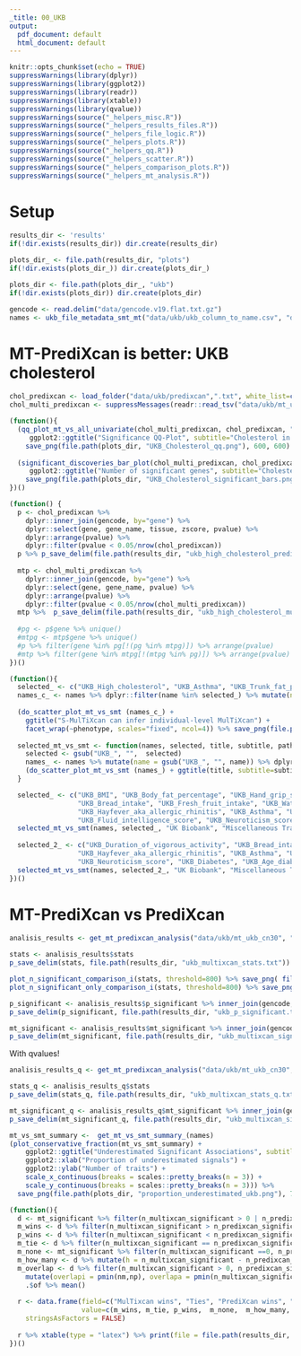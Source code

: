 ```yaml
---
_title: 00_UKB
output:
  pdf_document: default
  html_document: default
---
```


```r
knitr::opts_chunk$set(echo = TRUE)
suppressWarnings(library(dplyr))
suppressWarnings(library(ggplot2))
suppressWarnings(library(readr))
suppressWarnings(library(xtable))
suppressWarnings(library(qvalue))
suppressWarnings(source("_helpers_misc.R"))
suppressWarnings(source("_helpers_results_files.R"))
suppressWarnings(source("_helpers_file_logic.R"))
suppressWarnings(source("_helpers_plots.R"))
suppressWarnings(source("_helpers_qq.R"))
suppressWarnings(source("_helpers_scatter.R"))
suppressWarnings(source("_helpers_comparison_plots.R"))
suppressWarnings(source("_helpers_mt_analysis.R"))
```

# Setup

```r
results_dir <- 'results'
if(!dir.exists(results_dir)) dir.create(results_dir)

plots_dir_ <- file.path(results_dir, "plots")
if(!dir.exists(plots_dir_)) dir.create(plots_dir_)

plots_dir <- file.path(plots_dir_, "ukb")
if(!dir.exists(plots_dir)) dir.create(plots_dir)
```

```r
gencode <- read.delim("data/gencode.v19.flat.txt.gz")
names <- ukb_file_metadata_smt_mt("data/ukb/ukb_column_to_name.csv", "data/ukb/smt_ukb_ccn_30", "data/ukb/mt_ukb_cn30")
```

# MT-PrediXcan is better: UKB cholesterol

```r
chol_predixcan <- load_folder("data/ukb/predixcan",".txt", white_list=c("UKB_High_cholesterol")) %>% rename(tissue=model)
chol_multi_predixcan <- suppressMessages(readr::read_tsv("data/ukb/mt_ukb_cn30/UKB_High_cholesterol_c20002_1536.txt"))
```

```r
(function(){
  (qq_plot_mt_vs_all_univariate(chol_multi_predixcan, chol_predixcan, "Whole_Blood") + 
     ggplot2::ggtitle("Significance QQ-Plot", subtitle="Cholesterol in UK Biobank")) %>%
    save_png(file.path(plots_dir, "UKB_Cholesterol_qq.png"), 600, 600)
  
  (significant_discoveries_bar_plot(chol_multi_predixcan, chol_predixcan, "Whole_Blood") + 
     ggplot2::ggtitle("Number of significant genes", subtitle="Cholesterol in UK Biobank")) %>%
    save_png(file.path(plots_dir, "UKB_Cholesterol_significant_bars.png"), 600, 600)
})()
```

```r
(function() {
  p <- chol_predixcan %>% 
    dplyr::inner_join(gencode, by="gene") %>% 
    dplyr::select(gene, gene_name, tissue, zscore, pvalue) %>%
    dplyr::arrange(pvalue) %>%
    dplyr::filter(pvalue < 0.05/nrow(chol_predixcan))
  p %>% p_save_delim(file.path(results_dir, "ukb_high_cholesterol_predixcan_significant.txt"))
  
  mtp <- chol_multi_predixcan %>% 
    dplyr::inner_join(gencode, by="gene") %>% 
    dplyr::select(gene, gene_name, pvalue) %>%
    dplyr::arrange(pvalue) %>%
    dplyr::filter(pvalue < 0.05/nrow(chol_multi_predixcan))
  mtp %>%  p_save_delim(file.path(results_dir, "ukb_high_cholesterol_multixcan_significant.txt"))
  
  #pg <- p$gene %>% unique()
  #mtpg <- mtp$gene %>% unique()
  #p %>% filter(gene %in% pg[!(pg %in% mtpg)]) %>% arrange(pvalue)
  #mtp %>% filter(gene %in% mtpg[!(mtpg %in% pg)]) %>% arrange(pvalue)
})()
```

```r
(function(){
  selected_ <- c("UKB_High_cholesterol", "UKB_Asthma", "UKB_Trunk_fat_percentage", "UKB_Sleep_duration")
  names_c_ <- names %>% dplyr::filter(name %in% selected_) %>% mutate(name = factor(name, levels=selected_)) %>% arrange(name)
  
  (do_scatter_plot_mt_vs_smt (names_c_) + 
    ggtitle("S-MulTiXcan can infer individual-level MulTiXcan") + 
    facet_wrap(~phenotype, scales="fixed", ncol=4)) %>% save_png(file.path(plots_dir, "smt_vs_mt_ukb.png"), height=400, width=1100)
  
  selected_mt_vs_smt <- function(names, selected, title, subtitle, path, columns=4) {
    selected <- gsub("UKB_", "",  selected)
    names_ <- names %>% mutate(name = gsub("UKB_", "", name)) %>% dplyr::filter(name %in% selected) %>% mutate(name = factor(name, levels=selected)) %>% arrange(name)
    (do_scatter_plot_mt_vs_smt (names_) + ggtitle(title, subtitle=subtitle) + facet_wrap(~phenotype, scales="free", ncol =columns)) %>% save_png(path, height=1300, width=1300)
  }

  selected_ <- c("UKB_BMI", "UKB_Body_fat_percentage", "UKB_Hand_grip_strength_left", "UKB_Duration_of_vigorous_activity",
                 "UKB_Bread_intake", "UKB_Fresh_fruit_intake", "UKB_Water_intake", "UKB_Forced_vital_capacity_Best_measure",
                 "UKB_Hayfever_aka_allergic_rhinitis", "UKB_Asthma", "UKB_Age_asthma_diagnosed", "UKB_Eczema_aka_dermatitis",
                 "UKB_Fluid_intelligence_score", "UKB_Neuroticism_score", "UKB_Diabetes", "UKB_Age_diabetes_diagnosed")
  selected_mt_vs_smt(names, selected_, "UK Biobank", "Miscellaneous Traits", file.path(plots_dir, "smt_vs_mt_ukb_supp.png"))
  
  selected_2_ <- c("UKB_Duration_of_vigorous_activity", "UKB_Bread_intake", "UKB_Forced_vital_capacity_Best_measure",
                 "UKB_Hayfever_aka_allergic_rhinitis", "UKB_Asthma", "UKB_Eczema_aka_dermatitis",
                 "UKB_Neuroticism_score", "UKB_Diabetes", "UKB_Age_diabetes_diagnosed")
  selected_mt_vs_smt(names, selected_2_, "UK Biobank", "Miscellaneous Traits", file.path(plots_dir, "smt_vs_mt_ukb_supp_2.png"), columns = 3)
})()
```

# MT-PrediXcan vs PrediXcan

```r
analisis_results <- get_mt_predixcan_analysis("data/ukb/mt_ukb_cn30", "data/ukb/predixcan")#, verbose=TRUE)
```

```r
stats <- analisis_results$stats
p_save_delim(stats, file.path(results_dir, "ukb_multixcan_stats.txt"))

plot_n_significant_comparison_i(stats, threshold=800) %>% save_png( file.path(plots_dir, "ukb_mt_vs_p_number_significant.png"), height=800, width=800)
plot_n_significant_only_comparison_i(stats, threshold=800) %>% save_png( file.path(plots_dir, "ukb_mt_only_vs_p_only_number_significant.png"), height=800, width=800)

p_significant <- analisis_results$p_significant %>% inner_join(gencode, by="gene") %>% select(phenotype, model, gene, gene_name, zscore,  pvalue,  n_samples)
p_save_delim(p_significant, file.path(results_dir, "ukb_p_significant.txt"))

mt_significant <- analisis_results$mt_significant %>% inner_join(gencode, by="gene") %>% select(phenotype, gene, gene_name, pvalue, n_models, n_used, n_samples)
p_save_delim(mt_significant, file.path(results_dir, "ukb_multixcan_significant.txt"))
```


With qvalues!

```r
analisis_results_q <- get_mt_predixcan_analysis("data/ukb/mt_ukb_cn30", "data/ukb/predixcan", verbose=TRUE, stats_f_=get_p_mt_stats_q_)
```

```r
stats_q <- analisis_results_q$stats
p_save_delim(stats_q, file.path(results_dir, "ukb_multixcan_stats_q.txt"))

mt_significant_q <- analisis_results_q$mt_significant %>% inner_join(gencode, by="gene") %>% select(phenotype, gene, gene_name, pvalue, n_models, n_used, n_samples)
p_save_delim(mt_significant_q, file.path(results_dir, "ukb_multixcan_significant_q.txt"))
```



```r
mt_vs_smt_summary <-  get_mt_vs_smt_summary_(names)
(plot_conservative_fraction(mt_vs_smt_summary) + 
    ggplot2::ggtitle("Underestimated Significant Associations", subtitle ="Traits in UK Biobank") +
    ggplot2::xlab("Proportion of underestimated signals") +
    ggplot2::ylab("Number of traits") +
    scale_x_continuous(breaks = scales::pretty_breaks(n = 3)) +
    scale_y_continuous(breaks = scales::pretty_breaks(n = 3))) %>%
  save_png(file.path(plots_dir, "proportion_underestimated_ukb.png"), 700, 700)
```

```r
(function(){
  d <- mt_significant %>% filter(n_multixcan_significant > 0 | n_predixcan_significant > 0)
  m_wins <- d %>% filter(n_multixcan_significant > n_predixcan_significant) %>% nrow()
  p_wins <- d %>% filter(n_multixcan_significant < n_predixcan_significant) %>% nrow()
  m_tie <- d %>% filter(n_multixcan_significant == n_predixcan_significant) %>% nrow() 
  m_none <- mt_significant %>% filter(n_multixcan_significant ==0, n_predixcan_significant == 0) %>% nrow()
  m_how_many <- d %>% mutate(h = n_multixcan_significant - n_predixcan_significant) %>% .$h %>% mean()
  m_overlap <- d %>% filter(n_multixcan_significant > 0, n_predixcan_significant > 0) %>%mutate(nm = n_multixcan_significant - n_multixcan_only, np = n_predixcan_significant - n_predixcan_only) %>%
    mutate(overlapi = pmin(nm,np), overlapa = pmin(n_multixcan_significant, n_predixcan_significant)) %>% mutate(of = overlapi*100.0/overlapa) %>% #mutate(of = pmin(of, 100)) %>% 
    .$of %>% mean()
  
  r <- data.frame(field=c("MulTixcan wins", "Ties", "PrediXcan wins", "No detection", "MulTixcan Average Improvement", "Average overlap"),
                  value=c(m_wins, m_tie, p_wins,  m_none,  m_how_many, m_overlap),
    stringsAsFactors = FALSE)
  
  r %>% xtable(type = "latex") %>% print(file = file.path(results_dir, "ukb_summary.tex"))
})()
```